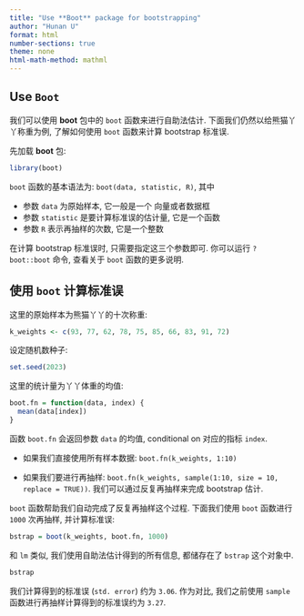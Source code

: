 ```yaml
---
title: "Use **Boot** package for bootstrapping"
author: "Hunan U"
format: html
number-sections: true
theme: none
html-math-method: mathml
---
```


## Use `Boot`

我们可以使用 **boot** 包中的 `boot` 函数来进行自助法估计.
下面我们仍然以给熊猫丫丫称重为例, 了解如何使用
`boot` 函数来计算 bootstrap 标准误. 

先加载 **boot** 包:

```r
library(boot)
```

`boot` 函数的基本语法为: `boot(data, statistic, R)`, 其中

- 参数 `data` 为原始样本, 它一般是一个 向量或者数据框
- 参数 `statistic` 是要计算标准误的估计量, 它是一个函数
- 参数 `R` 表示再抽样的次数, 它是一个整数

在计算 bootstrap 标准误时, 只需要指定这三个参数即可.
你可以运行 `?boot::boot` 命令, 查看关于 `boot` 函数的更多说明.


## 使用 `boot` 计算标准误

这里的原始样本为熊猫丫丫的十次称重:

```r
k_weights <- c(93, 77, 62, 78, 75, 85, 66, 83, 91, 72)
```


设定随机数种子:

```r
set.seed(2023)
```


这里的统计量为丫丫体重的均值:

```r
boot.fn = function(data, index) {
  mean(data[index])
} 
```

函数 `boot.fn` 会返回参数 `data` 的均值, conditional on 对应的指标 `index`.

- 如果我们直接使用所有样本数据: `boot.fn(k_weights, 1:10)`

- 如果我们要进行再抽样:
`boot.fn(k_weights, sample(1:10, size = 10, replace = TRUE))`. 我们可以通过反复再抽样来完成
bootstrap 估计.

`boot` 函数帮助我们自动完成了反复再抽样这个过程.
下面我们使用 `boot` 函数进行 `1000` 次再抽样, 并计算标准误:

```r
bstrap = boot(k_weights, boot.fn, 1000)
```

和 `lm` 类似, 我们使用自助法估计得到的所有信息,
都储存在了 `bstrap` 这个对象中.

```r
bstrap
```


我们计算得到的标准误 (`std. error`) 约为 `3.06`.
作为对比, 我们之前使用 `sample` 函数进行再抽样计算得到的标准误约为 `3.27`.